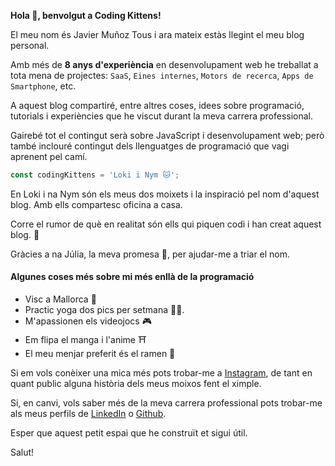 
<Highlight><b class='font-display text-xl text-primary-600 dark:text-primary-100'>Hola 👋, benvolgut a Coding Kittens!</b></Highlight>

El meu nom és Javier Muñoz Tous i ara mateix estàs llegint el meu blog personal.

Amb més de **8 anys d'experiència** en desenvolupament web he treballat a tota mena de projectes: `SaaS`, `Eines internes`, `Motors de recerca`, `Apps de Smartphone`, etc.

A aquest blog compartiré, entre altres coses, idees sobre programació, tutorials i experiències que he viscut durant la meva carrera professional.

Gairebé tot el contingut serà sobre JavaScript i desenvolupament web; però també inclouré contingut dels llenguatges de programació que vagi aprenent pel camí.


```typescript
const codingKittens = 'Loki i Nym 🐱';
```

<Highlight>En Loki i na Nym són els meus dos moixets i la inspiració pel nom d'aquest blog.</Highlight> Amb ells compartesc oficina a casa.

Corre el rumor de què en realitat són ells qui piquen codi i han creat aquest blog. 🤫

Gràcies a na Júlia, la meva promesa 🧡, per ajudar-me a triar el nom.

#### Algunes coses més sobre mi més enllà de la programació

- Visc a Mallorca 🌴
- Practic yoga dos pics per setmana 🧘‍♂️.
- M'apassionen els videojocs 🎮
- Em flipa el manga i l'anime ⛩️
- El meu menjar preferit és el ramen 🍜

Si em vols conèixer una mica més pots trobar-me a [Instagram](https://www.instagram.com/javimtib92), de tant en quant public alguna història dels meus moixos fent el ximple.

Si, en canvi, vols saber més de la meva carrera professional pots trobar-me als meus perfils de [LinkedIn](https://www.linkedin.com/in/javier-muñoz-tous/) o [Github](https://github.com/Javimtib92).

Esper que aquest petit espai que he construït et sigui útil.

Salut!